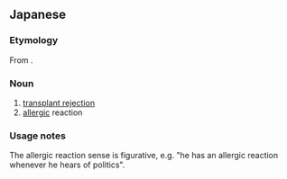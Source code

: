 ==Japanese==
{{ja-kanjitab|きょ|ぜつ|はん|のう|yomi=o}}

===Etymology===
From {{compound|ja|拒絶|反応|tr1=kyozetsu|tr2=hannō}}.

===Noun===
{{ja-noun|きょぜつはんのう}}

# [[transplant rejection]]
# [[allergic]] reaction

===Usage notes===
The allergic reaction sense is figurative, e.g. "he has an allergic reaction whenever he hears of politics".